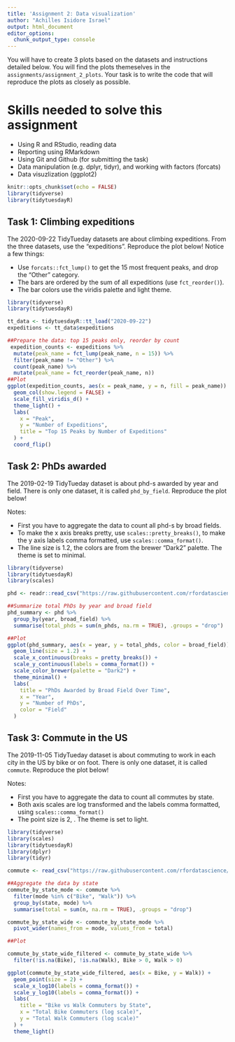 ```yaml
---
title: 'Assignment 2: Data visualization'
author: "Achilles Isidore Israel"
output: html_document
editor_options: 
  chunk_output_type: console
---
```


You will have to create 3 plots based on the datasets and instructions detailed below. You will find the plots themeselves in the `assignments/assignment_2_plots`. Your task is to write the code that will reproduce the plots as closely as possible.

# Skills needed to solve this assignment

-   Using R and RStudio, reading data
-   Reporting using RMarkdown
-   Using Git and Github (for submitting the task)
-   Data manipulation (e.g. dplyr, tidyr), and working with factors (forcats)
-   Data visuzlization (ggplot2)

```r
knitr::opts_chunk$set(echo = FALSE)
library(tidyverse)
library(tidytuesdayR)
```

## Task 1: Climbing expeditions

The 2020-09-22 TidyTueday datasets are about climbing expeditions. From the three datasets, use the "expeditions". Reproduce the plot below! Notice a few things:

-   Use `forcats::fct_lump()` to get the 15 most frequent peaks, and drop the "Other" category.
-   The bars are ordered by the sum of all expeditions (use `fct_reorder()`).
-   The bar colors use the viridis palette and light theme.

```r

library(tidyverse)
library(tidytuesdayR)

tt_data <- tidytuesdayR::tt_load("2020-09-22")
expeditions <- tt_data$expeditions

##Prepare the data: top 15 peaks only, reorder by count
 expedition_counts <- expeditions %>%
  mutate(peak_name = fct_lump(peak_name, n = 15)) %>% 
  filter(peak_name != "Other") %>%            
  count(peak_name) %>%                        
  mutate(peak_name = fct_reorder(peak_name, n))                                                                     
##Plot
ggplot(expedition_counts, aes(x = peak_name, y = n, fill = peak_name)) +
  geom_col(show.legend = FALSE) +
  scale_fill_viridis_d() +
  theme_light() +
  labs(
    x = "Peak",
    y = "Number of Expeditions",
    title = "Top 15 Peaks by Number of Expeditions"
  ) +
  coord_flip()


```

## Task 2: PhDs awarded

The 2019-02-19 TidyTueday dataset is about phd-s awarded by year and field. There is only one dataset, it is called `phd_by_field`. Reproduce the plot below!

Notes:

-   First you have to aggregate the data to count all phd-s by broad fields.
-   To make the x axis breaks pretty, use `scales::pretty_breaks()`, to make the y axis labels comma formatted, use `scales::comma_format()`.
-   The line size is 1.2, the colors are from the brewer "Dark2" palette. The theme is set to minimal.

```r

library(tidyverse)
library(tidytuesdayR)
library(scales)

phd <- readr::read_csv("https://raw.githubusercontent.com/rfordatascience/tidytuesday/master/data/2019/2019-02-19/phd_by_field.csv")

##Summarize total PhDs by year and broad field
phd_summary <- phd %>%
  group_by(year, broad_field) %>%
  summarise(total_phds = sum(n_phds, na.rm = TRUE), .groups = "drop")

##Plot
ggplot(phd_summary, aes(x = year, y = total_phds, color = broad_field)) +
  geom_line(size = 1.2) +
  scale_x_continuous(breaks = pretty_breaks()) +
  scale_y_continuous(labels = comma_format()) +
  scale_color_brewer(palette = "Dark2") +
  theme_minimal() +
  labs(
    title = "PhDs Awarded by Broad Field Over Time",
    x = "Year",
    y = "Number of PhDs",
    color = "Field"
  )

```

## Task 3: Commute in the US

The 2019-11-05 TidyTueday dataset is about commuting to work in each city in the US by bike or on foot. There is only one dataset, it is called `commute`. Reproduce the plot below!

Notes:

-   First you have to aggregate the data to count all commutes by state.
-   Both axis scales are log transformed and the labels comma formatted, using `scales::comma_format()`
-   The point size is 2, . The theme is set to light.
  
```r

library(tidyverse)
library(scales)
library(tidytuesdayR)
library(dplyr)
library(tidyr)

commute <- read_csv("https://raw.githubusercontent.com/rfordatascience/tidytuesday/master/data/2019/2019-11-05/commute.csv")

##Aggregate the data by state
commute_by_state_mode <- commute %>%
  filter(mode %in% c("Bike", "Walk")) %>%
  group_by(state, mode) %>%
  summarise(total = sum(n, na.rm = TRUE), .groups = "drop")

commute_by_state_wide <- commute_by_state_mode %>%
  pivot_wider(names_from = mode, values_from = total)

##Plot

commute_by_state_wide_filtered <- commute_by_state_wide %>%
  filter(!is.na(Bike), !is.na(Walk), Bike > 0, Walk > 0)

ggplot(commute_by_state_wide_filtered, aes(x = Bike, y = Walk)) +
  geom_point(size = 2) +
  scale_x_log10(labels = comma_format()) +
  scale_y_log10(labels = comma_format()) +
  labs(
    title = "Bike vs Walk Commuters by State",
    x = "Total Bike Commuters (log scale)",
    y = "Total Walk Commuters (log scale)"
  ) +
  theme_light()



```
